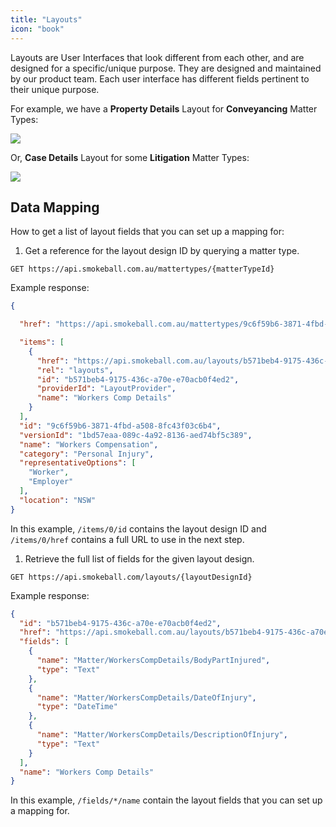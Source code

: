 ```yaml
---
title: "Layouts"
icon: "book"
---
```


Layouts are User Interfaces that look different from each other, and are designed for a specific/unique purpose. They are designed and maintained by our product team. Each user interface has different fields pertinent to their unique purpose.

For example, we have a **Property Details** Layout for **Conveyancing** Matter Types:

<Frame>
<img src="/images/layouts/image-1.png"/>
</Frame>

Or, **Case Details** Layout for some **Litigation** Matter Types:

<Frame>
<img src="/images/layouts/image-2.png"/>
</Frame>

## Data Mapping

How to get a list of layout fields that you can set up a mapping for:

1. Get a reference for the layout design ID by querying a matter type.

```plaintext
GET https://api.smokeball.com.au/mattertypes/{matterTypeId}
```

Example response:

```json
{

  "href": "https://api.smokeball.com.au/mattertypes/9c6f59b6-3871-4fbd-a508-8fc43f03c6b4",

  "items": [
    {
      "href": "https://api.smokeball.com.au/layouts/b571beb4-9175-436c-a70e-e70acb0f4ed2",
      "rel": "layouts",
      "id": "b571beb4-9175-436c-a70e-e70acb0f4ed2",
      "providerId": "LayoutProvider",
      "name": "Workers Comp Details"
    }
  ],
  "id": "9c6f59b6-3871-4fbd-a508-8fc43f03c6b4",
  "versionId": "1bd57eaa-089c-4a92-8136-aed74bf5c389",
  "name": "Workers Compensation",
  "category": "Personal Injury",
  "representativeOptions": [
    "Worker",
    "Employer"
  ],
  "location": "NSW"
}
```

In this example, `/items/0/id` contains the layout design ID and `/items/0/href` contains a full URL to use in the next step.

1. Retrieve the full list of fields for the given layout design.

```plaintext
GET https://api.smokeball.com/layouts/{layoutDesignId}
```

Example response:

```json
{
  "id": "b571beb4-9175-436c-a70e-e70acb0f4ed2",
  "href": "https://api.smokeball.com.au/layouts/b571beb4-9175-436c-a70e-e70acb0f4ed2",
  "fields": [
    {
      "name": "Matter/WorkersCompDetails/BodyPartInjured",
      "type": "Text"
    },
    {
      "name": "Matter/WorkersCompDetails/DateOfInjury",
      "type": "DateTime"
    },
    {
      "name": "Matter/WorkersCompDetails/DescriptionOfInjury",
      "type": "Text"
    }
  ],
  "name": "Workers Comp Details"
}
```

In this example, `/fields/*/name` contain the layout fields that you can set up a mapping for.
